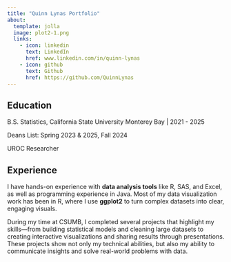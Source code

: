 ```yaml
---
title: "Quinn Lynas Portfolio"
about: 
  template: jolla
  image: plot2-1.png
  links: 
    - icon: linkedin
      text: LinkedIn
      href: www.linkedin.com/in/quinn-lynas
    - icon: github
      text: Github
      href: https://github.com/QuinnLynas
---
```


## Education

B.S. Statistics, California State University Monterey Bay \| 2021 - 2025

Deans List: Spring 2023 & 2025, Fall 2024

UROC Researcher

## Experience

I have hands-on experience with **data analysis tools** like R, SAS, and Excel, as well as programming experience in Java. Most of my data visualization work has been in R, where I use **ggplot2** to turn complex datasets into clear, engaging visuals.

During my time at CSUMB, I completed several projects that highlight my skills—from building statistical models and cleaning large datasets to creating interactive visualizations and sharing results through presentations. These projects show not only my technical abilities, but also my ability to communicate insights and solve real-world problems with data.
